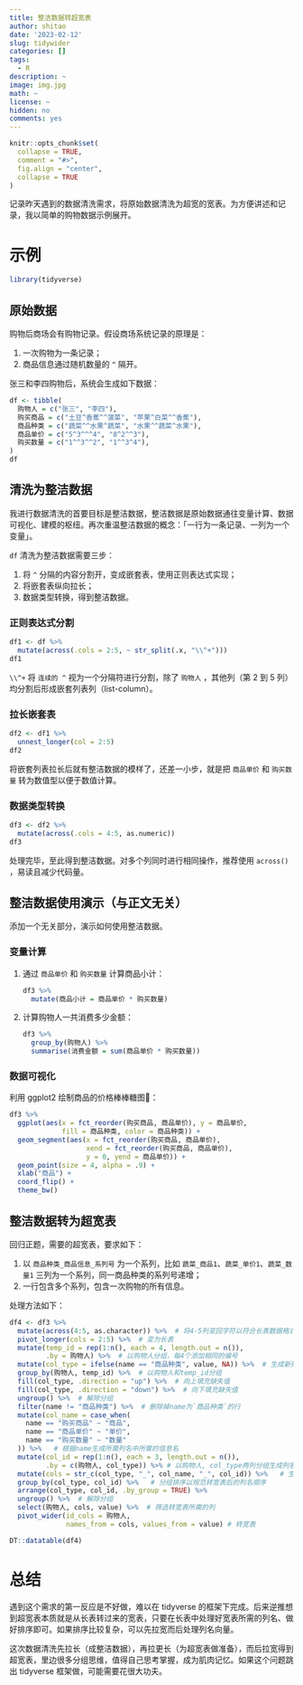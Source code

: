 ```yaml
---
title: 整洁数据转超宽表
author: shitao
date: '2023-02-12'
slug: tidywider
categories: []
tags:
  - R
description: ~
image: img.jpg
math: ~
license: ~
hidden: no
comments: yes
---
```


```r
knitr::opts_chunk$set(
  collapse = TRUE,
  comment = "#>",
  fig.align = "center",
  collapse = TRUE
)
```

记录昨天遇到的数据清洗需求，将原始数据清洗为超宽的宽表。为方便讲述和记录，我以简单的购物数据示例展开。

# 示例

```r
library(tidyverse)
```


## 原始数据

购物后商场会有购物记录。假设商场系统记录的原理是：

1. 一次购物为一条记录；
1. 商品信息通过随机数量的 `^` 隔开。

张三和李四购物后，系统会生成如下数据：

```r
df <- tibble(
  购物人 = c("张三", "李四"),
  购买商品 = c("土豆^香蕉^^菠菜", "苹果^白菜^^香蕉"),
  商品种类 = c("蔬菜^^水果^蔬菜", "水果^^蔬菜^水果"),
  商品单价 = c("5^3^^^4", "8^2^^3"),
  购买数量 = c("1^^3^^2", "1^^3^4"),
)
df
```

## 清洗为整洁数据

我进行数据清洗的首要目标是整洁数据，整洁数据是原始数据通往变量计算、数据可视化、建模的枢纽。再次重温整洁数据的概念：「一行为一条记录、一列为一个变量」。

`df` 清洗为整洁数据需要三步：

1. 将 `^` 分隔的内容分割开，变成嵌套表，使用正则表达式实现；
1. 将嵌套表纵向拉长；
1. 数据类型转换，得到整洁数据。

### 正则表达式分割

```r
df1 <- df %>% 
  mutate(across(.cols = 2:5, ~ str_split(.x, "\\^+")))
df1
```

`\\^+` 将 `连续的 ^` 视为一个分隔符进行分割，除了 `购物人` ，其他列（第 2 到 5 列）均分割后形成嵌套列表列（list-column）。

### 拉长嵌套表

```r
df2 <- df1 %>% 
  unnest_longer(col = 2:5)
df2
```

将嵌套列表拉长后就有整洁数据的模样了，还差一小步，就是把 `商品单价` 和 `购买数量` 转为数值型以便于数值计算。

### 数据类型转换

```r
df3 <- df2 %>% 
  mutate(across(.cols = 4:5, as.numeric))
df3
```

处理完毕，至此得到整洁数据。对多个列同时进行相同操作，推荐使用 `across()` ，易读且减少代码量。

## 整洁数据使用演示（与正文无关）

添加一个无关部分，演示如何使用整洁数据。

### 变量计算

1. 通过 `商品单价` 和 `购买数量` 计算商品小计：
    
    ```r
    df3 %>% 
      mutate(商品小计 = 商品单价 * 购买数量)
    ```
    
1. 计算购物人一共消费多少金额：
    
    ```r
    df3 %>% 
      group_by(购物人) %>% 
      summarise(消费金额 = sum(商品单价 * 购买数量))
    ```

### 数据可视化

利用 ggplot2 绘制商品的价格棒棒糖图🍭：

```r
df3 %>% 
  ggplot(aes(x = fct_reorder(购买商品, 商品单价), y = 商品单价,
             fill = 商品种类, color = 商品种类)) +
  geom_segment(aes(x = fct_reorder(购买商品, 商品单价), 
                   xend = fct_reorder(购买商品, 商品单价), 
                   y = 0, yend = 商品单价)) +
  geom_point(size = 4, alpha = .9) +
  xlab("商品") +
  coord_flip() +
  theme_bw()
```

## 整洁数据转为超宽表

回归正题，需要的超宽表，要求如下：

1. 以 `商品种类_商品信息_系列号` 为一个系列，比如 `蔬菜_商品1`、`蔬菜_单价1`、`蔬菜_数量1` 三列为一个系列，同一商品种类的系列号递增；
1. 一行包含多个系列，包含一次购物的所有信息。

处理方法如下：

```r
df4 <- df3 %>% 
  mutate(across(4:5, as.character)) %>%  # 将4-5列变回字符以符合长表数据格式要求
  pivot_longer(cols = 2:5) %>%  # 变为长表
  mutate(temp_id = rep(1:n(), each = 4, length.out = n()),
         .by = 购物人) %>%  # 以购物人分组，每4个添加相同的编号
  mutate(col_type = ifelse(name == "商品种类", value, NA)) %>%  # 生成新列，提前name列中的商品种类信息
  group_by(购物人, temp_id) %>%  # 以购物人和temp_id分组
  fill(col_type, .direction = "up") %>%  # 向上填充缺失值
  fill(col_type, .direction = "down") %>%  # 向下填充缺失值
  ungroup() %>%  # 解除分组
  filter(name != "商品种类") %>%  # 删除掉name为`商品种类`的行
  mutate(col_name = case_when(
    name == "购买商品" ~ "商品",
    name == "商品单价" ~ "单价",
    name == "购买数量" ~ "数量"
  )) %>%   # 根据name生成所需列名中所需的信息名
  mutate(col_id = rep(1:n(), each = 3, length.out = n()),
         .by = c(购物人, col_type)) %>% # 以购物人, col_type两列分组生成列名中所需的系列号
  mutate(cols = str_c(col_type, "_", col_name, "_", col_id)) %>%   # 生成所需列名列
  group_by(col_type, col_id) %>%   # 分组排序以规范转宽表后的列名顺序
  arrange(col_type, col_id, .by_group = TRUE) %>% 
  ungroup() %>%  # 解除分组
  select(购物人, cols, value) %>%  # 筛选转宽表所需的列
  pivot_wider(id_cols = 购物人,
              names_from = cols, values_from = value) # 转宽表

DT::datatable(df4)
```

# 总结

遇到这个需求的第一反应是不好做，难以在 tidyverse 的框架下完成。后来逆推想到超宽表本质就是从长表转过来的宽表，只要在长表中处理好宽表所需的列名、做好排序即可。如果排序比较复杂，可以先拉宽而后处理列名向量。

这次数据清洗先拉长（成整洁数据），再拉更长（为超宽表做准备），而后拉宽得到超宽表，里边很多分组思维，值得自己思考掌握，成为肌肉记忆。如果这个问题跳出 tidyverse 框架做，可能需要花很大功夫。
